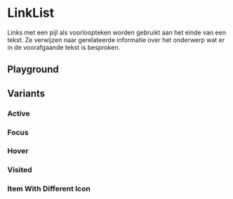 
<Meta of={LinkListStories} />

# LinkList

<CitationDocumentation
  component="Utrecht LinkList"
  url="https://nl-design-system.github.io/utrecht/storybook-css/index.html?path=/docs/css-link-list--docs"
/>

Links met een pijl als voorloopteken worden gebruikt aan het einde van een tekst. Ze verwijzen naar gerelateerde informatie over het onderwerp wat er in de voorafgaande tekst is besproken.

## Playground

<Canvas of={LinkListStories.Playground} />
<Controls of={LinkListStories.Playground} />

## Variants

### Active

<Description of={LinkListStories.Active} />
<Canvas of={LinkListStories.Active} />

### Focus

<Description of={LinkListStories.Focus} />
<Canvas of={LinkListStories.Focus} />

### Hover

<Description of={LinkListStories.Hover} />
<Canvas of={LinkListStories.Hover} />

### Visited

<Description of={LinkListStories.Visited} />
<Canvas of={LinkListStories.Visited} />

### Item With Different Icon

<Description of={LinkListStories.ListItemWithDifferentIcon} />
<Canvas of={LinkListStories.ListItemWithDifferentIcon} />
